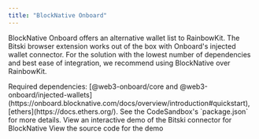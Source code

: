 ```yaml
---
title: "BlockNative Onboard"
---
```


BlockNative Onboard offers an alternative wallet list to RainbowKit. The Bitski browser extension works out of the box with Onboard's injected wallet connector. For the solution with the lowest number of dependencies and best ease of integration, we recommend 
using BlockNative over RainbowKit. 

<Note>
Required dependencies: [@web3-onboard/core and @web3-onboard/injected-wallets](https://onboard.blocknative.com/docs/overview/introduction#quickstart), [ethers](https://docs.ethers.org/).
See the CodeSandbox's `package.json` for more details.
</Note>

<CardGroup cols={2}>
<Card title="CodeSandbox" icon="codepen" color="#ea5a0c" href="https://codesandbox.io/p/github/chronicIntrovert/my-block-native-app/main?workspaceId=a24b07a9-7a29-4740-b7bc-ede5bdb5e729&file=%2FREADME.md">
    View an interactive demo of the Bitski connector for BlockNative
  </Card>
  <Card title="More info" icon="square-info" color="#0285c7" href="https://github.com/chronicIntrovert/my-block-native-app">
    View the source code for the demo
  </Card>
</CardGroup>